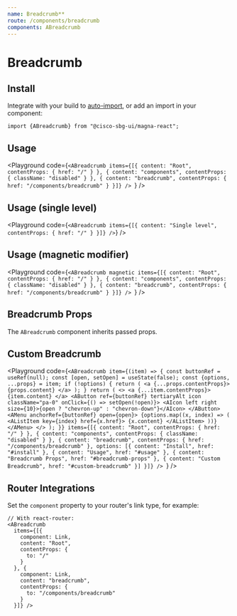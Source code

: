 ```yaml
---
name: Breadcrumb**
route: /components/breadcrumb
components: ABreadcrumb
---
```


# Breadcrumb

## Install

Integrate with your build to [auto-import](/#integrating), or add an import in your component:

```
import {ABreadcrumb} from "@cisco-sbg-ui/magna-react";
```

## Usage

<Playground
  code={`<ABreadcrumb
  items={[{
    content: "Root",
    contentProps: {
      href: "/"
    }
  }, {
    content: "components",
    contentProps: {
      className: "disabled"
    }
  }, {
    content: "breadcrumb",
    contentProps: {
      href: "/components/breadcrumb"
    }
  }]} />
`}
/>

## Usage (single level)

<Playground
  code={`
  <ABreadcrumb
  items={[{
    content: "Single level",
    contentProps: {
      href: "/"
    }
  }]} />
`}
/>

## Usage (magnetic modifier)

<Playground
  code={`<ABreadcrumb
  magnetic
  items={[{
    content: "Root",
    contentProps: {
      href: "/"
    }
  }, {
    content: "components",
    contentProps: {
      className: "disabled"
    }
  }, {
    content: "breadcrumb",
    contentProps: {
      href: "/components/breadcrumb"
    }
  }]} />
`}
/>

## Breadcrumb Props

The `ABreadcrumb` component inherits passed props.

<Props of="ABreadcrumb" />

## Custom Breadcrumb

<Playground
  code={`<ABreadcrumb
  item={(item) => {
    const buttonRef = useRef(null);
    const [open, setOpen] = useState(false);
    const {options, ...props} = item;
    if (!options) {
      return (
        <a {...props.contentProps}>
          {props.content}
        </a>
      );
    }
    return (
      <>
        <a {...item.contentProps}>
          {item.content}
        </a>
        <AButton ref={buttonRef} tertiaryAlt icon className="pa-0" onClick={() => setOpen(!open)}>
          <AIcon left right size={10}>{open ? "chevron-up" : "chevron-down"}</AIcon>
        </AButton>
        <AMenu anchorRef={buttonRef} open={open}>
          {options.map((x, index) => (
            <AListItem key={index} href={x.href}>
              {x.content}
            </AListItem>
          ))}
        </AMenu>
      </>
    );
  }}
  items={[{
    content: "Root",
    contentProps: {
      href: "/"
    }
  }, {
    content: "components",
    contentProps: {
      className: "disabled"
    }
  }, {
    content: "breadcrumb",
    contentProps: {
      href: "/components/breadcrumb"
    },
    options: [{
      content: "Install",
      href: "#install"
    }, {
      content: "Usage",
      href: "#usage"
    }, {
      content: "Breadcrumb Props",
      href: "#breadcrumb-props"
    }, {
      content: "Custom Breadcrumb",
      href: "#custom-breadcrumb"
    }]
  }]} />
`}
/>

## Router Integrations

Set the `component` property to your router's link type, for example:

```
// With react-router:
<ABreadcrumb
  items={[{
    component: Link,
    content: "Root",
    contentProps: {
      to: "/"
    }
  }, {
    component: Link,
    content: "breadcrumb",
    contentProps: {
      to: "/components/breadcrumb"
    }
  }]} />
```
